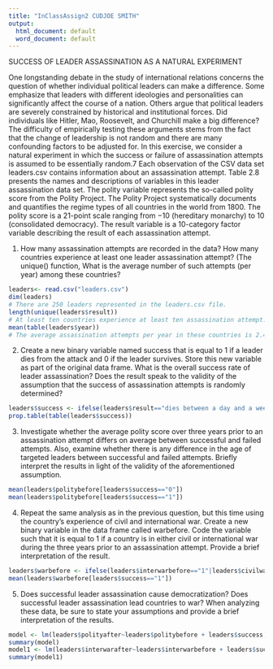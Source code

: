 ```yaml
---
title: "InClassAssign2 CUDJOE SMITH"
output:
  html_document: default
  word_document: default
---
```


SUCCESS OF LEADER ASSASSINATION AS A NATURAL EXPERIMENT

One longstanding debate in the study of international relations concerns the
question of whether individual political leaders can make a difference. Some emphasize
that leaders with different ideologies and personalities can significantly affect the
course of a nation. Others argue that political leaders are severely constrained by
historical and institutional forces. Did individuals like Hitler, Mao, Roosevelt, and
Churchill make a big difference? The difficulty of empirically testing these arguments
stems from the fact that the change of leadership is not random and there are many
confounding factors to be adjusted for. 
In this exercise, we consider a natural experiment in which the success or failure
of assassination attempts is assumed to be essentially random.7 Each observation of
the CSV data set leaders.csv contains information about an assassination attempt.
Table 2.8 presents the names and descriptions of variables in this leader assassination data set. The polity variable represents the so-called polity score from the Polity Project. The Polity Project systematically documents and quantifies the regime types of all countries in the world from 1800. The polity score is a 21-point scale ranging from −10 (hereditary monarchy) to 10 (consolidated democracy). The result variable is a 10-category factor variable describing the result of each assassination attempt.

1. How many assassination attempts are recorded in the data? How many countries
experience at least one leader assassination attempt? (The unique() function, What is the average number of such attempts (per year) among these countries?

```r
leaders<- read.csv("leaders.csv")
dim(leaders)
# There are 250 leaders represented in the leaders.csv file.
length(unique(leaders$result))
# At least ten countries experience at least ten assassination attempt.
mean(table(leaders$year))
# The average assassination attempts per year in these countries is 2.45.
```

2. Create a new binary variable named success that is equal to 1 if a leader dies
from the attack and 0 if the leader survives. Store this new variable as part of the
original data frame. What is the overall success rate of leader assassination? Does
the result speak to the validity of the assumption that the success of assassination
attempts is randomly determined?

```r
leaders$success <- ifelse(leaders$result=="dies between a day and a week"|leaders$result=="dies between a week and a month"|leaders$result=="dies within a day afer the attack"|leaders$result=="dies, timing unknown", 1,0)
prop.table(table(leaders$success))
```

3. Investigate whether the average polity score over three years prior to an assassination
attempt differs on average between successful and failed attempts. Also,
examine whether there is any difference in the age of targeted leaders between
successful and failed attempts. Briefly interpret the results in light of the validity
of the aforementioned assumption.

```r
mean(leaders$politybefore[leaders$success=="0"])
mean(leaders$politybefore[leaders$success=="1"])
```

4. Repeat the same analysis as in the previous question, but this time using the
country’s experience of civil and international war. Create a new binary variable
in the data frame called warbefore. Code the variable such that it is equal to 1
if a country is in either civil or international war during the three years prior to
an assassination attempt. Provide a brief interpretation of the result.

```r
leaders$warbefore <- ifelse(leaders$interwarbefore=="1"|leaders$civilwarbefore=="1",1,0)
mean(leaders$warbefore[leaders$success=="1"])
```

5. Does successful leader assassination cause democratization? Does successful
leader assassination lead countries to war? When analyzing these data, be sure
to state your assumptions and provide a brief interpretation of the results.

```r
model <- lm(leaders$polityafter~leaders$politybefore + leaders$success, data = leaders)
summary(model)
model1 <- lm(leaders$interwarafter~leaders$interwarbefore + leaders$success, data = leaders)
summary(model1)
```

